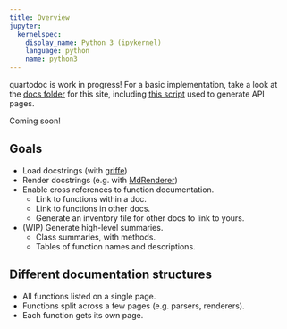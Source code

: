 ```yaml
---
title: Overview
jupyter:
  kernelspec:
    display_name: Python 3 (ipykernel)
    language: python
    name: python3
---
```


::: {.callout-warning} 
quartodoc is work in progress! For a basic implementation, take a look at the [docs folder](https://github.com/machow/quartodoc/tree/main/docs) for this site,
including [this script](https://github.com/machow/quartodoc/blob/main/docs/1_generate_api.py) used to generate API pages.
:::

Coming soon!

## Goals

* Load docstrings (with [griffe](https://github.com/mkdocstrings/griffe))
* Render docstrings (e.g. with [MdRenderer](/api/#sec-MdRenderer))
* Enable cross references to function documentation.
  - Link to functions within a doc.
  - Link to functions in other docs.
  - Generate an inventory file for other docs to link to yours.
* (WIP) Generate high-level summaries.
  - Class summaries, with methods.
  - Tables of function names and descriptions.

## Different documentation structures

* All functions listed on a single page.
* Functions split across a few pages (e.g. parsers, renderers).
* Each function gets its own page.
